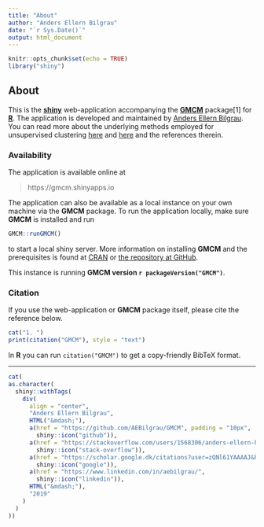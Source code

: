 ```yaml
---
title: "About"
author: "Anders Ellern Bilgrau"
date: "`r Sys.Date()`"
output: html_document
---
```


```r
knitr::opts_chunk$set(echo = TRUE)
library("shiny")
```

## About

This is the [**shiny**](https://shiny.rstudio.com/) web-application accompanying
the [**GMCM**](https://cran.r-project.com/package=GMCM) package[1] for
[**R**](https://r-project.com). The application is developed and maintained by
[Anders Ellern Bilgrau](https://bilgrau.com). You can read more about the
underlying methods employed for unsupervised clustering
[here](http://doi.org/10.18637/jss.v070.i02) and
[here](https://github.com/AEBilgrau/GMCM#GMCM) and the references therein.

### Availability 
The application is available online at 

> https://gmcm.shinyapps.io 

The application can also be available as a local instance on your own machine
via the **GMCM** package. To run the application locally, make sure **GMCM** is
installed and run

```r
GMCM::runGMCM()
```

to start a local shiny server. More information on installing **GMCM** and the
prerequisites is found at
[CRAN](https://cran.r-project.org/web/packages/GMCM/readme/README.html) or [the
repository at GitHub](https://github.com/AEBilgrau/GMCM#installation).

This instance is running **GMCM version `r packageVersion("GMCM")`**.


### Citation
If you use the web-application or **GMCM** package itself, please cite the
reference below.

```r
cat("1. ")
print(citation("GMCM"), style = "text")
```

In **R** you can run `citation("GMCM")` to get a copy-friendly BibTeX format.

---


```r
cat(
as.character(
  shiny::withTags(
    div(
      align = "center", 
      "Anders Ellern Bilgrau",
      HTML("&mdash;"),
      a(href = "https://github.com/AEBilgrau/GMCM", padding = "10px",
        shiny::icon("github")),
      a(href = "https://stackoverflow.com/users/1568306/anders-ellern-bilgrau", 
        shiny::icon("stack-overflow")),
      a(href = "https://scholar.google.dk/citations?user=zQNl61YAAAAJ&hl=en", 
        shiny::icon("google")),
      a(href = "https://www.linkedin.com/in/aebilgrau/", 
        shiny::icon("linkedin")),
      HTML("&mdash;"),
      "2019"
    )
  )
))
```

